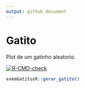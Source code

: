 ```yaml
---
output: github_document
---
```


# Gatito

Plot de um gatinho aleatorio.

<!-- badges: start -->
[![R-CMD-check](https://github.com/gerriosantos/exemGatitosR/actions/workflows/check-release.yaml/badge.svg)](https://github.com/gerriosantos/exemGatitosR/actions/workflows/check-release.yaml)
<!-- badges: end -->


```r
exemGatitosR::gerar_gatito()
```
